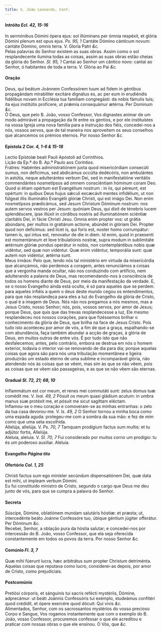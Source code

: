 ```yaml
---
title: S. João Leonardo, Conf.
---
```



<h4 class="text-center">Intróito <em>Ecl. 42, 15-16</em></h4>
<div class="container-fluid">
<div class="row">
<div class="col-6 dropcaps text-justify">
In sermónibus Dómini ópera ejus: sol illúminans per ómnia respéxit, et glória Dómini plenum est opus ejus. <em>Ps. 95, 1</em> Cantáte Dómino cánticum novum: cantáte Dómino, omnis terra.
V. Gloria Patri <em>&c.</em>
</div>
<div class="col-6 dropcaps text-justify">
Pelas palavras do Senhor existem as suas obras. Assim como o sol resplandecente ilumina todas as coisas, assim as suas obras estão cheias da glória do Senhor. <em>Sl. 95, 1</em> Cantai ao Senhor um cântico novo: cantai ao Senhor, ó habitantes de toda a terra.
V. Glória ao Pai <em>&c.</em>
</div>
</div>
</div>

<h4 class="text-center">Oração</h4>
<div class="container-fluid">
<div class="row">
<div class="col-6 dropcaps text-justify">
Deus, qui beátum Joánnem Confessórem tuum ad fidem in géntibus propagándam mirabíliter excitáre dignátus es, ac per eum in erudiéndis fidélibus novam in Ecclésia tua famíliam congregásti: da nobis fámulis tuis; ita ejus institútis profícere, ut prǽmia consequámur ætérna. Per Dominum <em>&c.</em>
</div>
<div class="col-6 dropcaps text-justify">
Ó Deus, que pelo B. João, vosso Confessor, Vos dignastes animar de um modo admirável a propagação da fé entre os gentios, e por ele instituístes na vossa Igreja uma nova família para a instrução dos fiéis, concedei-nos a nós, vossos servos, que de tal maneira nos aproveitem os seus conselhos que alcancemos os prémios eternos. Por nosso Senhor <em>&c.</em>
</div>
</div>
</div>

<h4 class="text-center">Epístola <em>2 Cor. 4, 1-6 & 15-18</em></h4>
<div class="container-fluid">
<div class="row">
<div class="col-6 text-justify">
Lectio Epístolæ beati Pauli Apóstoli ad Corinthios.
</div>
<div class="col-6 text-justify">
Lição da Ep.ª do B. Ap.º Paulo aos Coríntios.
</div>
<div class="col-6 dropcaps text-justify">
Fratres: Habéntes administratiónem juxta quod misericórdiam consecúti sumus, non defícimus, sed abdicámus occúlta dedécóris, non ambulántes in astútia, neque adulterántes verbum Dei, sed in manifestatióne veritátis commendántes nosmetípsos ad omnem consciéntiam hóminum coram Deo. Quod si étiam opértum est Evangélium nostrum : in iis, qui péreunt, est opértum: in quibus Deus hujus sǽculi excæcávit mentes infidélium, ut non fúlgeat illis illuminátio Evangélii glóriæ Christi, qui est imágo Dei. Non enim nosmetípsos prædicámus, sed Jesum Christum Dóminum nostrum: nos autem servos vestros per Jesum: quóniam Deus, qui dixit de ténebris lucem splendéscere, ipse illúxit in córdibus nostris ad illuminatiónem sciéntiæ claritátis Dei, in fácie Christi Jesu. Omnia enim propter vos: ut grátia abúndans, per multos in gratiárum actione, abúndet in glóriam Dei. Propter quod non deficimus: sed licet is, qui foris est, noster homo corrumpátur: tamen is, qui intus est, renovatur de die in diem. Id enim, quod in praesenti est momentáneum et leve tribulatiónis nostræ, supra modum in sublimitáte ætérnum glóriæ pondus operátur in nobis, non contemplántibus nobis quæ vidéntur, sed quæ non vidéntur. Quæ enim vidéntur, temporália sunt: quæ autem non vidéntur, ætérna sunt.
</div>
<div class="col-6 dropcaps text-justify">
Meus irmãos: Pelo que, tendo nós tal ministério em virtude da misericórdia que alcançámos, não perdemos a coragem, antes renunciámos a coisas que a vergonha manda ocultar, não nos conduzindo com artifício, nem adulterando a palavra de Deus, mas recomendando-nos à consciência de todos os homens diante de Deus, por meio da manifestação da verdade. E, se o nosso Evangelho ainda está oculto, é só para aqueles que se perdem: para aqueles infiéis a quem o deus deste mundo cegou os entendimentos, para que não resplandeça para eles a luz do Evangelho da glória de Cristo, o qual é a imagem de Deus. Nós não nos pregamos a nós mesmos, mas a Jesus Cristo, nosso Senhor; nós, pois, vossos servos, por amor de Jesus; porque Deus, que quis que das trevas resplandecesse a luz, Ele mesmo resplandeceu nos nossos corações, para que fizéssemos brilhar o conhecimento da glória de Deus, que brilha na face de Jesus Cristo. Pois tudo isto aconteceu por amor de vós, a fim de que a graça, espalhando-se com abundância, faça também abundar a acção de graças, à glória de Deus, em muitos outros de entre vós. É por tudo isto que não desfalecemos; antes, pelo contrário, embora se destrua em nós o homem exterior, todavia o interior vai-se renovando de dia para dia; porque aquelas coisas que agora são para nós uma tribulação momentânea e ligeira produzirão um estado eterno de uma sublime e incomparável glória, não atendendo nós às coisas que se vêem, mas sim às que se não vêem, pois as coisas que se vêem são passageiras, e as que se não vêem são eternas.
</div>
</div>
</div>

<h4 class="text-center">Gradual <em>Sl. 72, 21; 68, 10</em></h4>
<div class="container-fluid">
<div class="row">
<div class="col-6 dropcaps text-justify">
Inflammátum est cor meum, et renes mei commutáti sunt: zelus domus tuæ comédit me. V. <em>Isai. 49, 2</em> Pósuit os meum quasi gládium acutum: in umbra manus suæ protéxit me, et pósuit me sicut sagíttam eléctam.
</div>
<div class="col-6 dropcaps text-justify">
Inflamou-se o meu coração e comoveram-se as minhas entranhas: o zelo da tua casa devorou-me. V. <em>Is. 49, 2</em> O Senhor tornou a minha boca como uma espada aguda: protegeu-me com a sombra da sua mão: e fez de mim como que uma seta escolhida.
</div>
<div class="col-6 text-justify">
Allelúja, allelúja. V. <em>Ps. 70, 7</em> Tamquam prodígium factus sum multis: et tu adjútor fortis, Allelúja.
</div>
<div class="col-6 text-justify">
Aleluia, aleluia. V. <em>Sl. 70, 7</em> Fui considerado por muitos corno um prodígio: tu és um poderoso auxiliar. Aleluia.
</div>
</div>
</div>

<h4 class="text-center">Evangelho <em>Página tito</em></h4> 

<h4 class="text-center">Ofertório <em>Col. 1, 25</em></h4>
<div class="container-fluid">
<div class="row">
<div class="col-6 dropcaps text-justify">
Christi factus sum ego miníster secúndum dispensatiónem Dei, quæ data est mihi, ut ímpleam verbum Dómini.
</div>
<div class="col-6 dropcaps text-justify">
Eu fui constituído ministro de Cristo, segundo o cargo que Deus me deu junto de vós, para que se cumpra a palavra do Senhor.
</div>
</div>
</div>

<h4 class="text-center">Secreta</h4>
<div class="container-fluid">
<div class="row">
<div class="col-6 dropcaps text-justify">
Súscipe, Dómine, oblatiónem mundam salutáris hóstiæ: et præsta; ut, intercedénte beáto Joánne Confessóre tuo, úbique géntium júgiter offerátur. Per Dóminum <em>&c.</em>
</div>
<div class="col-6 dropcaps text-justify">
Recebei, Senhor, a oblação pura da hóstia salutar; e concedei-nos por intercessão do B. João, vosso Confessor, que ela seja oferecida constantemente em todos os povos da terra. Por nosso Senhor <em>&c.</em>
</div>
</div>
</div>

<h4 class="text-center">Comúnio <em>Fl. 3, 7</em></h4>
<div class="container-fluid">
<div class="row">
<div class="col-6 dropcaps text-justify">
Quæ mihi fúerunt lucra, hæc arbitrátus sum propter Christum detriménta.
</div>
<div class="col-6 dropcaps text-justify">
Aquelas coisas que reputava como lucro, considerei-as depois, por amor de Cristo, como prejudiciais.
</div>
</div>
</div>

<h4 class="text-center">Postcomúnio</h4>
<div class="container-fluid">
<div class="row">
<div class="col-6 dropcaps text-justify">
Pretiósi córporis, et sánguinis tui sacris refécti mystériis, Dómine, adprecámur: ut beáti Joánnis Confessóris tui exémplo, studeámus confitéri quod crédidit, et ópere exercére quod dócuit: Qui vivis <em>&c.</em>
</div>
<div class="col-6 dropcaps text-justify">
Alimentados, Senhor, com os sacrossantos mystérios do vosso precioso Corpo e Sangue, Vos rogamos instantemente que com o exemplo do B. João, vosso Confessor, procuremos confessar o que ele acreditou e praticar com nossas obras o que ele ensinou. Ó Vós, que <em>&c.</em>
</div>
</div>
</div>
